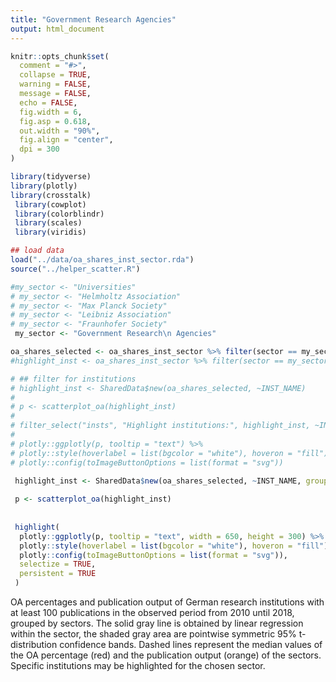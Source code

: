 ```yaml
---
title: "Government Research Agencies"
output: html_document
---
```


```r
knitr::opts_chunk$set(
  comment = "#>",
  collapse = TRUE,
  warning = FALSE,
  message = FALSE,
  echo = FALSE,
  fig.width = 6,
  fig.asp = 0.618,
  out.width = "90%",
  fig.align = "center",
  dpi = 300
)

library(tidyverse)
library(plotly)
library(crosstalk)
 library(cowplot)
 library(colorblindr)
 library(scales)
 library(viridis)
```

```r
## load data
load("../data/oa_shares_inst_sector.rda")
source("../helper_scatter.R")

#my_sector <- "Universities"
# my_sector <- "Helmholtz Association"
# my_sector <- "Max Planck Society"
# my_sector <- "Leibniz Association"
# my_sector <- "Fraunhofer Society"
 my_sector <- "Government Research\n Agencies"

oa_shares_selected <- oa_shares_inst_sector %>% filter(sector == my_sector)
#highlight_inst <- oa_shares_inst_sector %>% filter(sector == my_sector)

# ## filter for institutions
# highlight_inst <- SharedData$new(oa_shares_selected, ~INST_NAME)
# 
# p <- scatterplot_oa(highlight_inst)
# 
# filter_select("insts", "Highlight institutions:", highlight_inst, ~INST_NAME, multiple = TRUE)
# 
# plotly::ggplotly(p, tooltip = "text") %>%
# plotly::style(hoverlabel = list(bgcolor = "white"), hoveron = "fill") %>%
# plotly::config(toImageButtonOptions = list(format = "svg"))

 highlight_inst <- SharedData$new(oa_shares_selected, ~INST_NAME, group = "Highlight institutions:")
 
 p <- scatterplot_oa(highlight_inst)
 
 
 highlight(
  plotly::ggplotly(p, tooltip = "text", width = 650, height = 300) %>%
  plotly::style(hoverlabel = list(bgcolor = "white"), hoveron = "fill") %>%
  plotly::config(toImageButtonOptions = list(format = "svg")),
  selectize = TRUE,
  persistent = TRUE
 )


```

OA percentages and publication output of German research institutions with at least 100 publications in the observed period from 2010 until 2018, grouped by sectors. The solid gray line is obtained by linear regression within the sector, the shaded gray area are pointwise symmetric 95% t-distribution confidence bands. Dashed lines represent the median values of the OA percentage (red) and the publication output (orange) of the sectors. Specific institutions may be highlighted for the chosen sector.
